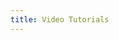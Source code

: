```yaml
---
title: Video Tutorials
---
```



<LinkCard
  title="Ye Wudao_M's Personal Page"
  description="A very detailed set of tutorials covering various modeling and animation techniques."
  href="https://space.bilibili.com/11897609/channel/collectiondetail?sid=2330927"
/>
